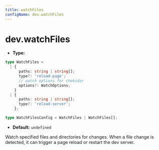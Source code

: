 ```yaml
---
title: watchFiles
configName: dev.watchFiles
---
```


# dev.watchFiles

- **Type:**

```ts
type WatchFiles =
  | {
      paths: string | string[];
      type?: 'reload-page';
      // watch options for chokidar
      options?: WatchOptions;
    }
  | {
      paths: string | string[];
      type?: 'reload-server';
    };

type WatchFilesConfig = WatchFiles | WatchFiles[];
```

- **Default:** `undefined`

Watch specified files and directories for changes. When a file change is detected, it can trigger a page reload or restart the dev server.


<RsbuildConfig configName="dev.watchFiles" />
